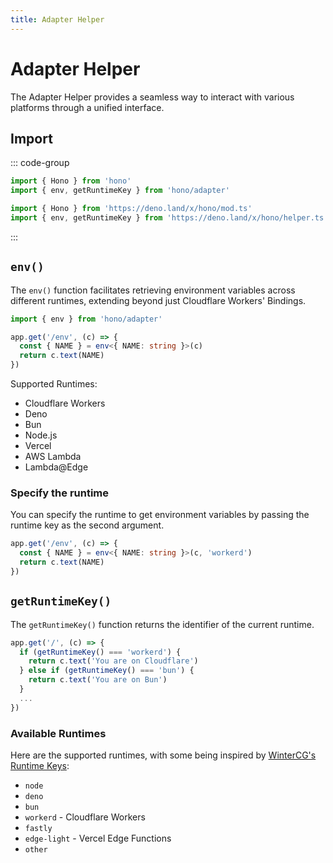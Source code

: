 ```yaml
---
title: Adapter Helper
---
```


# Adapter Helper

The Adapter Helper provides a seamless way to interact with various platforms through a unified interface.

## Import

::: code-group

```ts [npm]
import { Hono } from 'hono'
import { env, getRuntimeKey } from 'hono/adapter'
```

```ts [Deno]
import { Hono } from 'https://deno.land/x/hono/mod.ts'
import { env, getRuntimeKey } from 'https://deno.land/x/hono/helper.ts'
```

:::

## `env()`

The `env()` function facilitates retrieving environment variables across different runtimes, extending beyond just Cloudflare Workers' Bindings.

```ts
import { env } from 'hono/adapter'

app.get('/env', (c) => {
  const { NAME } = env<{ NAME: string }>(c)
  return c.text(NAME)
})
```

Supported Runtimes:

- Cloudflare Workers
- Deno
- Bun
- Node.js
- Vercel
- AWS Lambda
- Lambda@Edge

### Specify the runtime

You can specify the runtime to get environment variables by passing the runtime key as the second argument.

```ts
app.get('/env', (c) => {
  const { NAME } = env<{ NAME: string }>(c, 'workerd')
  return c.text(NAME)
})
```

## `getRuntimeKey()`

The `getRuntimeKey()` function returns the identifier of the current runtime.

```ts
app.get('/', (c) => {
  if (getRuntimeKey() === 'workerd') {
    return c.text('You are on Cloudflare')
  } else if (getRuntimeKey() === 'bun') {
    return c.text('You are on Bun')
  }
  ...
})
```

### Available Runtimes

Here are the supported runtimes, with some being inspired by [WinterCG's Runtime Keys](https://runtime-keys.proposal.wintercg.org/):

- `node`
- `deno`
- `bun`
- `workerd` - Cloudflare Workers
- `fastly`
- `edge-light` - Vercel Edge Functions
- `other`
